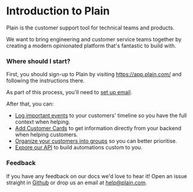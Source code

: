# Introduction to Plain

Plain is the customer support tool for technical teams and products.

We want to bring engineering and customer service teams together by creating a modern opinionated platform that's fantastic to build with.

### Where should I start?

First, you should sign-up to Plain by visiting https://app.plain.com/ and following the instructions there.

As part of this process, you'll need to [set up email](/email-setup).

After that, you can:

- [Log important events](/custom-timeline-entries) to your customers' timeline so you have the full context when helping.
- [Add Customer Cards](/customer-cards) to get information directly from your backend when helping customers.
- [Organize your customers into groups](/customers-setup/customer-groups) so you can better prioritise.
- [Expore our API](/graphql-api) to build automations custom to you.

### Feedback

If you have any feedback on our docs we'd love to hear it! Open an issue straight in [Github](https://github.com/team-plain/docs) or drop us an email
at [help@plain.com](mailto:help@plain.com).
